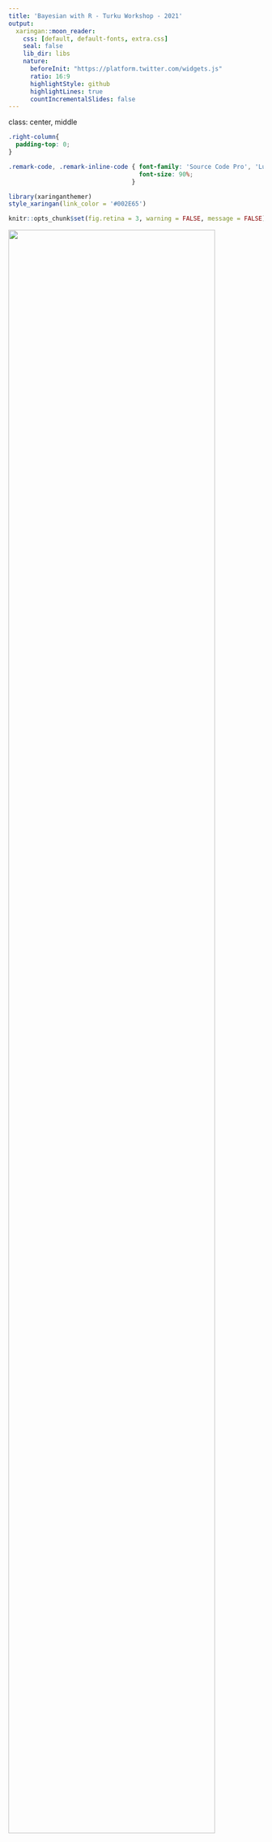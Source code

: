 ```yaml
---
title: 'Bayesian with R - Turku Workshop - 2021'
output:
  xaringan::moon_reader:
    css: [default, default-fonts, extra.css]
    seal: false
    lib_dir: libs
    nature:
      beforeInit: "https://platform.twitter.com/widgets.js"
      ratio: 16:9
      highlightStyle: github
      highlightLines: true
      countIncrementalSlides: false
---
```

class: center, middle
<style>

.center2 {
  margin: 0;
  position: absolute;
  top: 50%;
  left: 50%;
  -ms-transform: translate(-50%, -50%);
  transform: translate(-50%, -50%);
}

</style>

```css
.right-column{
  padding-top: 0;
}

.remark-code, .remark-inline-code { font-family: 'Source Code Pro', 'Lucida Console', Monaco, monospace;
                                    font-size: 90%;
                                  }


```

```r
library(xaringanthemer)
style_xaringan(link_color = '#002E65')
```


```r
knitr::opts_chunk$set(fig.retina = 3, warning = FALSE, message = FALSE)
```



<div class="my-logo-left"> <img src="img/UA-eng-hor-1-RGB.jpg" width="90%"/> </div>


# Workshop: Bayesian analyses in R 

.font160[
.SW-greenD[Sven De Maeyer]
]

[University of Antwerp / Faculty of Social Sciences]

.font80[
.UA-red[
13/09/2021
]
]


```r
library(tidyverse)
library(bayesplot)
library(tidybayes)
library(brms)
library(ggplot2)
library(DT)
library(bayestestR)
library(parameters)
library(see)
library(sjPlot)
library(RColorBrewer)
library(here)
```

---
background-image: url(despicable_me2.jpeg)
background-size: contain
class: inverse

## .yellow[About me]

- University  of Antwerp;  Faculty of Social Sciences; dept. Training and Education Sciences

- phd on methodological issues in research on School Effectiveness

- research on a broad range of topics (e.g. psychometrics, writing research, learning strategies, education for sustainable development, linguistics, speech development of impaired children, ...)

- my main focus shifted recently to Comparative Judgement and Learning from comparisons

- since a year or 2 discovering Bayesian Statistics & `brms`

<br>
<br>
<br>


Blog: https://svendemaeyer.netlify.app/

Twitter: @svawa

github: https://github.com/Sdemaeyer2

---
background-image: url(we_like_you_too.jpg)
background-size: contain
class: inverse, center, bottom


## .green[What about you?]

.black[Who has some experience with Bayesian analyses?]

.black[... with `Stan`?]

.black[ ... with `brms`?]

<br>
<br>
<br>

---
name: topicslide

# Topics

1.   Aims of the workshop & some practical stuff ([let's go there](#aims))

2.   What's Bayesian? ([let's go there](#Whats_Bayesian))

3.   Why .UA-red[`brms`]? ([let's go there](#why_brms))

4.   .UA-red[`brms`] basic example ([let's go there](#brms_example))

5.   Let's get practical: .SW-greenD[the example data] ([let's go there](#example_data))

6.   Let's slightly increase complexity ([let's go there](#add_complexity))

---
class: inverse-green, center, middle
name: aims

# 1.   Aims & practical stuff

.footnote[[<i> get me back to the topic slide</i>](#topicslide)]

---
## My aims  are ...
<br>
<br>
- to give some background on Bayesian statistics without getting too technical (I hope)
- to get you familiar with a basic workflow for a Bayesian analysis making use of .UA-red[ `brms`] and other great packages
- to let you apply what's learned on your data (so it's hands-on)
- to supply you with .UA-red[ `R code`] that may inspire
- to share some great sources

---

## All material is shared...

<br>

On Github there is a dedicated repository where you'll find:

- the Rmarkdown file for the slides

- saved models from the slides (some take too long to estimate 'live')

- data used for the exercises

<br>

The Github repository can be accessed using the following link:

[https://github.com/Sdemaeyer2/Turku_brms_2021]

<br>

The slides are on my Talks site [https://slides-sdemaeyer.netlify.app/]

---

## Zoom 
<br>
Recordings

<br>

Please ask questions and interfere! Just give a shout! 

<br>

Stuck with some exercises? 

$\rightarrow$ Share your screen and I will try to help

---
##Your own data

Day 2: 
.center2[
- some dedicated time to apply stuff to your own data
- be prepared:
  - think about some (simple) models (and possible priors...)
  - prepare your data  to avoid a lot of data issues on day 2
  - for the brave: try some modelling at home before day 2
]
---
name: Prerequisites

##Prerequisites

- be familiar with R
- have `CmdStan` & `cmdstanr` up and running (see https://mc-stan.org/cmdstanr/articles/cmdstanr.html)
- have `brms` installed
- have `tidyverse` installed


I will often use the .SW-greenD[functional programming] style making use of the pipe operator (works if `tidyverse` is loaded):

```r
A %>% B
```

This reads as .UA-red[take A] and then .UA-red[do B] 

An example:

```r
c(1,2,3,4,5) %>% mean()
```

reads as .UA-red[create a vector of the values 1, 2, 3, 4 and 5] and then .UA-red[calculate the mean]

Want to learn dplyr by nice GIFS: [hop to this great tweet feed](#tweet_dplyr)
---
class: inverse-green, center, middle
name: Whats_Bayesian

## What's Bayesian inference about?

.footnote[[<i> get me back to the topic slide</i>](#topicslide)]
---
## First things first...

<br>
<br>

What is <b>.SW-greenD[statistical inference]</b> about?

<br>
<br>

In your definition, what is a <b>.SW-greenD[statistical model]</b>?

<br>
<br>

What are <b>.SW-greenD[parameters]</b>?
---
## Frequentist vs. Bayesian inference

.pull-left[
```r
knitr::include_graphics("figures_inferences_NHST.jpeg")
```
]

.pull-right[
```r
knitr::include_graphics("figures_inferences_Bayes.jpeg")
```
]

---

## To get us started...

.left-column[
```r
knitr::include_graphics("Van_Helsing_1931.png")
```
]

.right-column[
- prof. dr. Von Helsing (a famous Vampire Hunter)

- How many Vampires are out there?

- Time for his famous .UA-red[Vampire Test]

- Sample of 200 citizens

- Result: 10.5%  = Vampire

- Ok, but what about the population?
]

---

## What a Frequentist approach can tell us

Make a Confidence Interval for the 10.5%:

- Estimate the sampling error:

  * sampling error: 0.0217

- Calculate upper and lower limit of the 95% CI:

  * lower: 0.0625
  * upper: 0.1475

- Inference:

> In 95% of the samples (of sample size 200) we would get a percentage of vampires varying somewhere between 6.25% and 14.75%

---

## The Bayesian approach

.left-column[
Before Von Helsing gathers data he had no knowledge at all! 

If we visualize this 'prior knowledge' it could look like this.]

.right-column[

```r
set.seed(1975)

Vamp_data_weinig <- sample(c(TRUE, FALSE), prob = c(0.14, 0.86),
                   size = 20, replace = TRUE)
n_draws = 10000
prior_prop = c(1, 1)
library(tidyverse)
data <- as.logical(Vamp_data_weinig)
data_indices <- round(seq(0, length(data), length.out = min(length(data) + 1, 20)))
proportion_success <- c(0, seq(0, 1, length.out = 100), 1)
dens_curves <- map_dfr(data_indices, function(i) {
    value <- ifelse(i == 0, "Prior", ifelse(data[i], "Vampire", "Not a Vampire"))
    label <- paste0("n=", i)
    probability <- dbeta(proportion_success,
                         prior_prop[1] + sum(data[seq_len(i)]),
                         prior_prop[2] + sum(!data[seq_len(i)]))
    probability <- probability / max(probability)
    data_frame(value, label, proportion_success, probability)
  })

dens_curves$label <- fct_rev(factor(dens_curves$label, levels =  paste0("n=", data_indices )))

dens_curves$value <- factor(dens_curves$value, levels = c("Prior", "Vampire", "Not a Vampire"))

library(purrr)

dens_curves0 <- dens_curves %>% filter(value == "Prior") 

p <- ggplot(dens_curves0, aes(x = proportion_success, y = label,
                               height = probability, fill = value)) 
p +
    ggridges::geom_density_ridges(stat="identity", color = "white", alpha = 0.8,
                                  panel_scaling = TRUE, size = 1) +
    scale_y_discrete("", expand = c(0.01, 0)) +
    scale_x_continuous("Proportion of Vampires") +
    scale_fill_manual(values = hcl(120 * 2:0 + 15, 100, 65), name = "", drop = FALSE) +
    ggtitle(paste0(
      "Prior distribution (before gathering data (so n=0))")) +
    theme_light() +
    theme(legend.position = "top")
```
]
---
## The Bayesian approach

.left-column[

Von Helsing starts testing ...

First tested person is NOT a Vampire!

So, 100% of Vampires is already less probable.

Time to adjust our knowledge
]

.right-column[
```r

set.seed(1975)

Vamp_data_vol <- sample(c(TRUE, FALSE), prob = c(0.14, 0.86),
                   size = 200, replace = TRUE)

set.seed(1975)

Vamp_data_weinig <- sample(c(TRUE, FALSE), prob = c(0.14, 0.86),
                   size = 20, replace = TRUE)

set.seed(1975)

Vamp_data_zeerweinig <- sample(c(TRUE, FALSE), prob = c(0.14, 0.86),
                   size = 1, replace = TRUE)

prop_model <- function(data = c(), prior_prop = c(1, 1), n_draws = 10000) {
  library(tidyverse)
  data <- as.logical(data)
  # data_indices decides what densities to plot between the prior and the posterior
  # For 20 datapoints and less we're plotting all of them.
  data_indices <- round(seq(0, length(data), length.out = min(length(data) + 1, 20)))
  
  # dens_curves will be a data frame with the x & y coordinates for the 
  # denities to plot where x = proportion_success and y = probability
  proportion_success <- c(0, seq(0, 1, length.out = 100), 1)
  dens_curves <- map_dfr(data_indices, function(i) {
    value <- ifelse(i == 0, "Prior", ifelse(data[i], "Vampire", "Not a Vampire"))
    label <- paste0("n=", i)
    probability <- dbeta(proportion_success,
                         prior_prop[1] + sum(data[seq_len(i)]),
                         prior_prop[2] + sum(!data[seq_len(i)]))
    probability <- probability / max(probability)
    data_frame(value, label, proportion_success, probability)
  })
  # Turning label and value into factors with the right ordering for the plot
  dens_curves$label <- fct_rev(factor(dens_curves$label, levels =  paste0("n=", data_indices )))
  dens_curves$value <- factor(dens_curves$value, levels = c("Prior", "Vampire", "Not a Vampire"))
  
  p <- ggplot(dens_curves, aes(x = proportion_success, y = label,
                               height = probability, fill = value)) +
    ggridges::geom_density_ridges(stat="identity", color = "white", alpha = 0.8,
                                  panel_scaling = TRUE, size = 1) +
    scale_y_discrete("", expand = c(0.01, 0)) +
    scale_x_continuous("Proportion of Vampires") +
    scale_fill_manual(values = hcl(120 * 2:0 + 15, 100, 65), name = "", drop = FALSE,
                      labels =  c("Prior   ", "Vampire   ", "Not a Vampire   ")) +
    ggtitle(paste0(
      "Binomial model - Data: ", sum(data),  " Vampires, " , sum(!data), " Not Vampires")) +
    theme_light() +
    theme(legend.position = "top")
  print(p)
  
  # Returning a sample from the posterior distribution that can be further 
  # manipulated and inspected
  posterior_sample <- rbeta(n_draws, prior_prop[1] + sum(data), prior_prop[2] + sum(!data))
  invisible(posterior_sample)
}

prop_model(Vamp_data_zeerweinig)
```

]
---

## The Bayesian approach

.left-column[
After testing the whole sample of 200 citizens, Von Helsing's knowledge is updated:
]

.right-column[
```r
Vamp_Posterior <- prop_model(Vamp_data_vol)
```
]
---

## The Bayesian approach

.left-column[
We get a probability for each possible percentage of vampires. 

* plot it in a .UA-red[probability density] plot

* summarize: e.g. 90% most probable values are situated between 7.5% and 14.8%
]

.right-column[
```r
Vamp_Posterior <- data.frame(Vamp_Posterior)
Vamp_Posterior$density_p <- pbinom(Vamp_Posterior$Vamp_Posterior,200,prob = c(0.14, 0.86))
p <- ggplot(Vamp_Posterior, aes(x = Vamp_Posterior)) 
p + geom_density(aes(y = ..density..*(1/10000)),color="darkblue", fill="lightblue",alpha=0.35)+
    theme_light() +
    theme(legend.position = "top") +
    scale_x_continuous("Proportion of Vampires") +
    scale_y_continuous("Density") +
    geom_vline(aes(xintercept=median(Vamp_Posterior)),
            color="darkblue", linetype="dashed", size=1) +
  annotate("label",label = "median = 0.107", x = 0.107, y = 0.001, colour = "darkblue")
```
]

---
## Advantages & Disadvantages of Bayesian analyses
<br>

Advantages:

- Natural approach to express uncertainty
- Ability to incorporate prior knowledge
- Increased model flexibility
- Full posterior distribution of the parameters
- Natural propagation of uncertainty

<br>

Disadvantage:

- Slow speed of model estimation
- Some reviewers don't understand you (<i>"give me the p-value"</i>)

.footnote[[*] Slight adaptation of a slide from Paul Bürkner's presentation available on YouTube  
[https://www.youtube.com/watch?v=FRs1iribZME] ] 

---

## Bayesian Theorem

.pull-left[
```r
knitr::include_graphics("prior_data_posterior.png")
```
]

.pull-right[

$$
P(\theta|data) = \frac{P(data|\theta)P(\theta)}{P(data)}
$$
<br>

with 

- $P(data|\theta)$ : the .UA-red[likelihood] of the data given our model $\theta$
- $P(\theta)$ : our .UA-red[prior] belief about model parameters 
- $P(\theta|data)$: the .UA-red[posterior] probability about model parameters
]

.footnote[meme from https://twitter.com/ChelseaParlett/status/1421291716229746689?s=20]
---

## Likelihood

.left-column[
  $P(data|\theta)$
  
  sometimes also written as
  
  $L(\theta|data)$
  ]
  
.right-colomn[

<br>

Actually this is our .UA-red[<b>model</b>] part

<br>

with $\theta$ being the model and all parameters in the model

]
---
## Likelihood

.left-column[
Example: 

.SW-greenD[<i>What if we want to model how fast people can run a 1OK?</i>]

```r
knitr::include_graphics("running.jpg")
```

]

.right-column[

Data = 10 observations (Running times for 10K in minutes)

```r
RT <- c(
  52,
  54,
  58,
  48,
  41, ## whoow; flying!
  49,
  72,
  53,
  64,
  62)
RT
```

The model (<i>normal distribution</i>):

$y_i \backsim N(\mu, \sigma)$

The parameter values that maximize the likelihood of our data:
.footnotessize[
```r
Mean_RT <- mean(RT, na.rm = T)
Mean_RT
Sd_RT   <- sd(RT, na.rm = T)
Sd_RT
```
  ]
]

---

## Prior
.center2[
.SW-greenD[
Expression of our prior knowledge (belief) about probable parameter values as a probability density function
]
<br> <br>
><i>"For Bayesians, the data are treated as fixed and the parameters vary. [...] Bayes' rule tells us that to calculate the posterior probability distribution we must combine a likelihood with a prior probability distribution over parameter values." </i>
<br> (Lambert, 2018, p.88)
]

---

## Prior

.left-column[
Example: 

.SW-greenD[<i>What if we want to model how fast people can run a 1OK?</i>]

```r
knitr::include_graphics("running.jpg")
```

]

.right-column[

$y_i \backsim N(\mu, \sigma)$

Express our prior beliefs about 

.UA-red[
$\mu$
] 

and 
.UA-red[
$\sigma$
]

.UA-blue[
> .Large[🤔] <i> Please share your thoughts? What are possible values of  the population average and standard deviation for our example?] </i>

]

---

## Prior

.pull-left[
### Uninformative / Vague

When .SW-greenD[objectivity] is crucial and you want <i> .SW-greenD[let the data speak for itself...] </i>

]
.pull-right[
### Informative

When including significant information is crucial 

-   previously collected data
-   results from former research/analyses
-   data of another source
-   theoretical considerations
]

---

## Prior

.left-column[
Example: 

.SW-greenD[<i>What if we want to model how fast people can run a 1OK?</i>]

```r
knitr::include_graphics("running.jpg")
```

]

.right-column[
<b>Vague priors for $\mu$ </b>

```r
X <- seq(0, 200, by = 0.1)

Vague1 <- dnorm(
  X, 
  50,
  20
  )

Vague2 <- dunif(
  X,
  min = 1,
  max = 180
)


data_frame(X, Vague1, Vague2) %>%
  pivot_longer(c(Vague1, Vague2)) %>%
  rename(Prior = name) %>%
  ggplot(aes(x = X, y = value, lty = Prior)) + 
    geom_line() +
    labs(
      x = expression(mu),
      y = "density"
    ) +
  theme_linedraw()

```

]

---

## Say we have following priors

```r
par(mfrow=c(2,2))
curve( dnorm( x , 50 , 20 ) , from=1 , to=200 ,xlab="mu", main="Prior for mu")
curve( dunif( x , 1 , 40 ) , from=-10 , to=50 ,xlab="sigma", main="Prior for sigma")
```

---
## Calculate the Posterior by hand (aka .UA-red[grid approximation])
.pull-left[
```r
# sample some values for mu and sigma
mu.list <- seq(from = 30, 
               to = 90, 
               length.out=200)
sigma.list <- seq(from = 2, 
                  to = 30, 
                  length.out = 200)
post <- expand.grid(mu = mu.list, 
                    sigma = sigma.list)

# Calculate the loglikelihood of the data
# for each parameter value
post$LL <- 
  sapply(1:nrow(post), 
    function(i) sum(
      dnorm(
        RT ,
        mean=post$mu[i] ,
        sd=post$sigma[i] ,
        log=TRUE ) ) )
```

]
.pull-right[
```r
# Calculate posterior as product 
# of LL and Prior
# but you see a '+ sign' 
# because we put everything on the 
# log scale 
# (to avoid getting zero's 
#  due to rounding in R)

post$prod <- post$LL + 
  dnorm(post$mu, 50 , 10 , TRUE) + 
  dunif(post$sigma , 1 , 40 , TRUE)

# Re-scale the posterior 
# to the probability scale
post$prob <- exp(post$prod - 
                   max(post$prod)
                 )
```
]

---

## Visualise the posterior distribution

<i> Make a contour plot </i>

.pull-left[

```r
# Sampling going on
# So for reproducibility

set.seed(1975)

post %>%
  # sample 10000 rows
  # with replacement
  # higher prob higher prob to 
  # be sampled
  sample_n(size = 10000, 
           replace = TRUE, 
           weight = prob) %>%
  
  # create the plot
  ggplot(aes(x = mu, y = sigma)) +
  geom_density_2d_filled() + 
  theme_minimal()
```
]

.pull-right[

```r
set.seed(1975)

post %>%
  sample_n(size = 10000, replace = TRUE, weight = prob) %>%
  ggplot(aes(x = mu, y = sigma)) +
  geom_density_2d_filled() + 
  theme_minimal()
```
]

---

## Visualise the posterior distributions

<i> Or sample from posterior and plot simple density plots </i>

```r
sample.rows <- sample(1:nrow(post), size=10000, replace=TRUE, prob=post$prob)

sample.mu <- post$mu[sample.rows]
sample.sigma <- post$sigma[sample.rows]
```

.pull-left[

```r
plot(density(sample.mu),main="mu")
```
]

.pull-right[
```r
plot(density(sample.sigma),main="sigma")
```
]
---
class: inverse-green, center, middle
name: why_brms

## 3. Why `brms`?

.footnote[[<i> get me back to the topic slide</i>](#topicslide)]
---
## Imagine

A 'simple' linear model

<br>

$$\begin{aligned}
  & RT_{i}  \sim N(\mu,\sigma_{e_{i}})\\
  & \mu = \beta_0 + \beta_1*\text{Weigth}_{i} + \beta_2*\text{Height}_{i} + \beta_3*\text{Age}_{i} + \beta_4*\text{WeeklyTrainingHours}_{i} + \beta_5*\text{Gender}_{i} \\
\end{aligned}$$

<br>

So you can get a REALLY LARGE number of parameters!

---
## Markov Chain Monte Carlo - Why?

Complex models $\rightarrow$ Large number of parameters $\rightarrow$ exponentional number of combinations!

<br>

Posterior gets unsolvable by grid approximation

<br>

We will approximate the 'joint posterior' .SW-greenD[by 'smart' sampling]

<br>

Samples of combinations of parametervalues are drawn

<br>

BUT: .SW-greenD[samples will not be random!]

---
## MCMC - demonstrated

.center2[
Following link brings you to an interactive tool that let's you get the basic idea behind MCMC sampling:

https://chi-feng.github.io/mcmc-demo/app.html#HamiltonianMC,standard
]

---

## Side-step: conjugate priors

Some prior probability distributions can be <i>'more easely'</i> combined with a certain likelihood!

These are called .SW-greenD[<b>conjugate</b>] priors

<b>PRO: </b>

You can actually analytically calculate the posterior. 
So: no need for all the sampling and approximation of the posterior.

A list of conjugate likelihood-prior pairs: https://en.wikipedia.org/wiki/Conjugate_prior

<b>BUT: </b>
><i>"Simplicity comes with a cost! In most real-life examples of inference, the contraint of choosing likelihood-prior conjugate pairs is too restrictive and can lead us to use models that inadequately capture the variability in the data. (Lambert, 2018, p. 209)"

---
## Software

<br>

- different dedicated software/packages are available: JAGS / BUGS / Stan

<br>

- most powerful is .UA-red[Stan]! Specifically the *Hamiltonian Monte Carlo* algorithm makes it the best choice at the moment


<br>


- .UA-red[Stan] is a probabilistic programming language that uses C++ 

---

## Example of Stan code

.scriptsize[
```r
load(here("Models", "Model_math_naive.R"))
stancode(Model_math_naive)
```
]
---

![alt text](brms_procedure.jpeg)

---
class: inverse-green, center, middle
name: brms_example

## 4. `brms` basic example

.footnote[[<i> get me back to the topic slide</i>](#topicslide)]
---

## `brms` syntax
Very very similar to `lme4` and in line with typical R-style writing up of a model ...
.pull-left[
`lme4`

```r
Model <- lmer(
  y ~ x1 + x2 + (1|Group),
  data = Data,

  
  
  ...
)
```
]


.pull-left[
`brms`

```r
Model <- brm(
  y ~ x1 + x2 + (1|Group),
  data = Data,
* family = "gaussian",
* backend = "cmdstanr"
  
  ...
)
```
]

Notice: 

- `family = "gaussian"` indicates the "likelihood" function we will use
- `backend = "cmdstanr"` indicates the way we want to interact with Stan and C++

---

## Let's retake the example on running
.left-column[
Example: 

.SW-greenD[<i>What if we want to model how fast people can run a 1OK?</i>]

```r
knitr::include_graphics("running.jpg")
```

]

.right-column[
The simplest model looked like:

$$
RT_i \sim N(\mu,\sigma_e)
$$

In `brms` this model is:

```r
# First make a dataset from our RT vector
DataRT <- data_frame(RT)

Mod_RT1 <- brm(
  RT ~ 1, # We only model an intercept
  data = DataRT,
  backend = "cmdstanr",
  seed = 1975
)
```

.UA-red[<b>
.Large[🏃]  Try it yourself and run the model ...
</b>
]
]

---

```r
Mod_RT1 <- readRDS(here("models", "Mod_RT1.RDS"))
```

```r
knitr::include_graphics("RT_Model1_Estimation.jpg")
```

---
## But ...
.center2[
```r
knitr::include_graphics("MCMC_Skeleton.jpg")
```
]
---

## So

For the workshop all models are in the .SW-greenD[models] folder

You can normally read model information with `readRDS`

Here's an example:

```r
Mod_RT1 <- readRDS(here("models", "Mod_RT1.RDS"))
```

This model information was saved with the `saveRDS` function:

```r
saveRDS(Mod_RT1, here("models", "Mod_RT1.RDS"))
```

.footnote[Notice that I use the package `here` allowing me to access files anywhere in the RStudio Projects folder using the `here( )` commando (no fuzz with paths on your computer)]

---

# MCMC = sampling

.left-column[
MCMC results will differ each time run 

<br>

Of course, not a lot if your model is good!

<br>

So, what if you want to be reproducible?

]


.right-column[

```r
Mod_RT1 <- brm(
  RT ~ 1, # We only model an intercept
  data = DataRT,
  backend = "cmdstanr",
* seed = 1975 # make sure we get the same results each time :-)
)
```

]

---

## Good old `summary( )` function


```r
summary(Mod_RT1)
```

---

## Samples & chains?

```r
summary(Mod_RT1)
```

<i>By default `brms` sets .SW-greenD[4 chains of 2000 iterations] of which .SW-greenD[1000 iterations/chain are warm-up] </i>

---

## Samples & chains: what are 'burn-in' iterations

.center2[
```r
knitr::include_graphics("mcmc_fases_p1.png")
```
]

---

## Samples & chains: what are 'burn-in' iterations

.center2[
```r
knitr::include_graphics("mcmc_fases_p2.png")
```
]

---

## Samples & chains: what are 'burn-in' iterations

.center2[
```r
knitr::include_graphics("mcmc_fases_p3.png")
```
]

---

## Good ald `plot( )` function
.pull-left[
```r
plot(Mod_RT1)
```
]
.pull-right[

.UA-red[Left panel]

the posterior distributions (<i>later we will see other more informative ways to plot the information in the posterior</i>)

.UA-red[Right panel] 

the convergence of the each parameter 

$\rightarrow$ should look like a caterpillar


```r
knitr::include_graphics("catterpillar.jpeg")
```

]

---

## Model Convergence

.pull-left[
```r
knitr::include_graphics("Vethari_paper.jpg")
```
]
.pull-right[
- $\widehat R$ < 1.015 for each parameter estimate

- at least 4 chains are recommended

- Effective Sample Size (ESS) > 400 to rely on $\widehat R$ 
]

---

## Let's inspect the output again

```r
summary(Mod_RT1)
```

---
class: inverse-green, center, middle
name: example_data

## 5. Let's get practical: the example dataset

.footnote[[<i> get me back to the topic slide</i>](#topicslide)]
---
## Judging 'argumentative texts'


![alt text](DPAC__Groep_1_CJ__DMM_607-701_Page_1-2.png__Full_recordings__All_Participants.jpg)
---

## Procedure

- 26 high school teachers (Dutch) voluntary participated

- each did 10 comparisons of 2 argumentative texts from 10th graders

- 3 batches of comparisons with random allocation of judges to one of the batches

- all batches similar composition of comparisons regarding the characteristics of the pairs; the pairs, however not the same

- Tobii TX300 dark pupil eye-tracker with a 23-inch TFT monitor (max. resolution of 1920 x 1080 pixels)

- data sampled binocularly at 300 Hz 

---
## AOI's

![alt text](example_AOI.png)
---

## The data

```r
load(here("data","Durations_CJ.Rdata"))

Durations_CJ %>% 
  DT::datatable(
  fillContainer = FALSE, 
  options = list(pageLength = 8,
                 columnDefs = list(list(
                    targets = 1,
                    render = JS(
                    "function(data, type, row, meta) {",
                    "return type === 'display' && data.length > 5 ?",
                    "'<span title=\"' + data + '\">' + data.substr(0, 6) + '...</span>' :                        data;",
                    "}")
                    )
                  )), 
    callback = JS('table.page(1).draw(false);')
) %>% formatRound(columns=c('Dur_Log'), digits=3)
```


---
class: inverse-green, center, middle
name: add_complexity

## 6. Let's slightly increase complexity

.footnote[[<i> get me back to the topic slide</i>](#topicslide)]

---

## Question 1

.UA-red[<i><b> How much time do people spend in a text (in total) when comparing two texts? </i></b>]

A simple model could look like:

$$
log(Time_i) \sim N(\mu,\sigma_e)
$$

with $Time_i$ being the total time for each combination of participant, comparison and AOI_type

.small[
```r
Durations_CJ %>%
  group_by(Partic, Compar, AOI_Type) %>%
  summarize(
    Dur_Seconds = mean(Dur_Seconds),
    Dur_Log = mean(Dur_Log)
  ) %>% head(5)
```
]

---

## Question 1

.UA-red[<i><b> How much time do people spend in a text (in total) when comparing two texts? </i></b>]

A simple model could look like:

$$
log(Time_i) \sim N(\mu,\sigma_e)
$$

----
.UA-red[<b>
.left-column[.Super[🏃]  ]

.right-column[
- Try it yourself and run the model
- Inspect convergence
- Interpret the results
</b>
]
]

---

## Question 1

First we make a dataset

```r
Data_CJ1 <- Durations_CJ %>%
  group_by(Partic, Compar, AOI_Type) %>%
  summarize(
    Dur_Seconds = mean(Dur_Seconds),
    Dur_Log = mean(Dur_Log)
  )
```

Then we can run the model

```r
Model1_CJ <- brm(
  Dur_Log ~ 1,
  data = Data_CJ1,
  family = "gaussian",
  backend = "cmdstanr",
  seed = 1975
)
```

---

## Question 1

```r
Model1_CJ <- readRDS(here("models", "Model1_CJ.RDS"))
summary(Model1_CJ)
```

???

Convergence is clearly ok!

---

## Question 1

```r
plot(Model1_CJ)
```

---

## Further exploration of the posterior

Pull the 4000 samples of our parameter values from the posterior with

.UA-red[`posterior_samples()`]

```r
posterior_samples(Model1_CJ) %>%
  head(10)
```

.footnote[*with the `head()` function we ask to only show the first 10 rows]

---

## Time to unpack the plotting power of `ggplot2`
.center2[
First we set a custom theme that makes our plots look 'better'


```r
theme_set(theme_linedraw() +
            theme(text = element_text(family = "Times"),
                  panel.grid = element_blank()))
```
]

---
## Time to unpack the plotting power of `ggplot2`

.pull-left[
Package .UA-red[`tidybayes`] is a wrapper including functions from .UA-red[`ggdist`] that open a lot of plotting options

.footnotesize[

```r
posterior_samples(Mode1l_CJ) %>%         # Get draws of the posterior
  select(b_Intercept) %>%                # Only select our Intercept
  pivot_longer(everything()) %>%         # Rearrange the result to plot
  ggplot(aes(x = value, y = name)) +     # Let's plot...
*   stat_pointinterval(.width = .89) +   # 89% CI
    xlab("marginal posterior")           # Set our x-axis label
```
]
]

.pull-right[
```r
posterior_samples(Model1_CJ) %>%
  select(b_Intercept) %>%
  pivot_longer(everything()) %>%
  ggplot(aes(x = value, y = name)) +
    stat_pointinterval(.width = .89) +
    xlab("marginal posterior")
```
]

---
## Your turn

.center2[
.UA-red[<b>
.left-column[.Super[🏃]  ]


- Make a similar plot for the estimate of the standard deviation
- With a CI of 80%
- Interpret the results
</b>
]
]

---

## Solution...

.pull-left[
.footnotesize[

```r
posterior_samples(Mode1l_CJ) %>%         # Get draws of the posterior
* select(sigma) %>%                      # Only select sigma
  pivot_longer(everything()) %>%         # Rearrange the result to plot
  ggplot(aes(x = value, y = name)) +     # Let's plot...
*   stat_pointinterval(.width = .80) +   # 80% CI
    xlab("marginal posterior")           # Set our x-axis label
```
]
]

.pull-right[
```r
posterior_samples(Model1_CJ) %>%
  select(sigma) %>%
  pivot_longer(everything()) %>%
  ggplot(aes(x = value, y = name)) +
    stat_pointinterval(.width = .80) +
    xlab("marginal posterior")
```
]

---

## Another type of plot with some more information in it

Let's use .UA-red[`stat_interval()`] from the `ggdist` package
.pull-left[
.scriptsize[

```r
posterior_samples(Model1_CJ) %>%  
  select(b_Intercept) %>%               
  ggplot(aes(x = b_Intercept, y = 0)) +             
*  stat_interval(
*    .width = c(.95,.90,.50)   # The CI's to plot 
*    ) + 
   xlab("marginal posterior") + 
   scale_y_continuous(   # No y-axis information
     NULL, 
     breaks = NULL
     ) +
   scale_color_brewer()
```
]
]

.pull-right[
```r
posterior_samples(Model1_CJ) %>%  
  select(b_Intercept) %>%               
  ggplot(aes(x = b_Intercept, y = 0)) +                 
   stat_interval(
     .width = c(.95,.90,.50)
     ) +
   xlab("marginal posterior") + 
   scale_y_continuous(
     NULL, 
     breaks = NULL) +
   scale_color_brewer()
```
]

---

## Your turn

.center2[
.UA-red[<b>
.left-column[.Super[🏃]  ]


- Make a similar plot for the estimate of the standard deviation
- With a CI of 50%, 80%, 89%, 95% 
</b>
]
]
---

## Solution

.pull-left[
.scriptsize[

```r
posterior_samples(Model1_CJ) %>%  
  select(sigma) %>%               
  ggplot(aes(x = sigma, y = 0)) +             
*  stat_interval(
*    .width = c(.95, .89,.80,.50)   # The CI's to plot 
*    ) + 
   xlab("marginal posterior") + 
   scale_y_continuous(  
     NULL, 
     breaks = NULL
     ) +
   scale_color_brewer()
```
]
]

.pull-right[
```r
posterior_samples(Model1_CJ) %>%  
  select(sigma) %>%               
  ggplot(aes(x = sigma, y = 0)) +                 
   stat_interval(
     .width = c(.95,.89,.80,.50)
     ) +
   xlab("marginal posterior") + 
   scale_y_continuous(
     NULL, 
     breaks = NULL) +
   scale_color_brewer()
```
]
---

## We can also integrate plots for mu and sigma

And we introduce the .UA-red[`stat_halfeye()`] function of `ggdist`
.pull-left[
.footnotesize[

```r
names <- c("mu","sigma")

posterior_samples(Model1_CJ) %>%
  select(b_Intercept,sigma) %>%
  set_names(names) %>%
  pivot_longer(everything()) %>%
  ggplot(aes(x = value, y = 0)) +
*  stat_halfeye(.width = .89, normalize = "panels") +
   scale_y_continuous(NULL, breaks = NULL) +
   xlab("marginal posterior") +
   facet_wrap(~name, scales = "free")
```
]
]

.pull-right[
```r
names <- c("mu","sigma")

posterior_samples(Model1_CJ) %>%
  select(b_Intercept,sigma) %>%
  set_names(names) %>%
  pivot_longer(everything()) %>%
  ggplot(aes(x = value, y = 0)) +
  stat_halfeye(.width = .89, normalize = "panels") +
  scale_y_continuous(NULL, breaks = NULL) +
  xlab("marginal posterior") +
  facet_wrap(~name, scales = "free")
```
]
---

## Your turn

.center2[
.UA-red[<b>
.left-column[.Super[🏃]  ]


- Try to replicate the graph
- But with other CI's (e.g. for 50%, 90% and 95%)
</b>
]
]

---

## Solution

.pull-left[
.footnotesize[

```r
names <- c("mu","sigma")

posterior_samples(Model1_CJ) %>%
  select(b_Intercept,sigma) %>%
  set_names(names) %>%
  pivot_longer(everything()) %>%
  ggplot(aes(x = value, y = 0)) +
*  stat_halfeye(
*   .width = c(.50, .90, .95), normalize = "panels") +
   scale_y_continuous(NULL, breaks = NULL) +
   xlab("marginal posterior") +
   facet_wrap(~name, scales = "free")
```
]
]

.pull-right[
```r
names <- c("mu","sigma")

posterior_samples(Model1_CJ) %>%
  select(b_Intercept,sigma) %>%
  set_names(names) %>%
  pivot_longer(everything()) %>%
  ggplot(aes(x = value, y = 0)) +
  stat_halfeye(.width = c(.5, .9, .95), normalize = "panels") +
  scale_y_continuous(NULL, breaks = NULL) +
  xlab("marginal posterior") +
  facet_wrap(~name, scales = "free")
```
]

---

## How to get rid of the log?

We can simply do calculations with our posterior samples! So, we can just use `exp()`:

.pull-left[
.footnotesize[

```r
names <- c("mu_log_scale","mu_sec", "sigma")

posterior_samples(Model1_CJ) %>%
  select(b_Intercept,sigma) %>%
* mutate(
*     mu_sec = exp(b_Intercept)
* ) %>% 

  # we do the select() again to reorder the columns
  # this is not super necessary, but then look out
  # with setting the names of the columns!
  
* select(b_Intercept, mu_sec, sigma) %>%
  set_names(names) %>%
  pivot_longer(everything()) %>%
  ggplot(aes(x = value, y = 0)) +
  stat_halfeye(.width = c(.5, .9, .95), normalize = "panels") +
  scale_y_continuous(NULL, breaks = NULL) +
  xlab("marginal posterior") +
  facet_wrap(~name, scales = "free")
```

]
]

.pull-right[

```r
names <- c("mu_log_scale","mu_sec", "sigma")

posterior_samples(Model1_CJ) %>%
  select(b_Intercept,sigma) %>%
  mutate(
      mu_sec = exp(b_Intercept)
  ) %>% 
  select(b_Intercept, mu_sec, sigma) %>%
  set_names(names) %>%
  pivot_longer(everything()) %>%
  ggplot(aes(x = value, y = 0)) +
  stat_halfeye(.width = c(.5, .9, .95), normalize = "panels") +
  scale_y_continuous(NULL, breaks = NULL) +
  xlab("marginal posterior") +
  facet_wrap(~name, scales = "free")
```

]

---

## Question 2

.UA-red[<i><b> Does the time that people spend reading a text differs for both texts if we control for the length of the text? </i></b>]

A model could look like:

$$\begin{aligned}
  & log(Time_{i})  \sim N(\mu,\sigma_{e_{i}})\\
  & \mu = \beta_0 + \beta_1*\text{Right_Text}_{i} + \beta_2*\text{Text_Length}_{i} \\
\end{aligned}$$


```r
load(here("data", "Data_CJ2.Rdata"))
head(Data_CJ2, 6)
```


---

## Your turn

.center2[
.UA-red[<b>
.left-column[.Super[🏃]  ]


- Try to run the model with `brms`
- Check model convergence
- Make one plot to visualise the posteriors for the regression parameters
</b>
]
]

---

## Solution

```r
Model2_CJ <- brm(
  Dur_Log ~ 1 + Text_Length + Right_Text,
  data = Data_CJ2,
  family = "gaussian",
  backend = "cmdstanr",
  seed = 1975
)
```


---

## Solution

Visual checking of convergence

```r
Model2_CJ <- readRDS(here("models", "Model2_CJ.RDS"))
```

.pull-left[
```r
plot(Model2_CJ)
```
]

.pull-right[
```r
plot(Model2_CJ)
```
]


---

## Solution: check output

.small[
```r
summary(Model2_CJ)
```
]

---

## Solution: create plot on posteriors for beta's


.pull-left[

```r
posterior_samples(Model2_CJ) %>%
  select(
    b_Intercept,
    b_Text_Length,
    b_Right_Text
  ) %>%
  pivot_longer(everything()) %>%
  ggplot(aes(x = value, y = 0)) +
  stat_halfeye(
    .width = c(.5, .9, .95), 
    normalize = "panels") +
  scale_y_continuous(NULL, breaks = NULL) +
  xlab("marginal posterior") +
  facet_wrap(~name, scales = "free")
  
```
]

.pull-right[
```r
posterior_samples(Model2_CJ) %>%
  select(
    b_Intercept,
    b_Text_Length,
    b_Right_Text
  ) %>%
  pivot_longer(everything()) %>%
  ggplot(aes(x = value, y = 0)) +
  stat_halfeye(.width = c(.5, .9, .95), normalize = "panels") +
  scale_y_continuous(NULL, breaks = NULL) +
  xlab("marginal posterior") +
  facet_wrap(~name, scales = "free")
  
```
]

---

## Let's introduce `mcmc_areas()` from the `bayesplot`

.pull-left[
```r
mcmc_areas(
  Model2_CJ,
  pars = c("b_Intercept", 
           "b_Text_Length",
           "b_Right_Text"),
  prob = 0.89
)
```


]

.pull-right[

```r
mcmc_areas(
  Model2_CJ,
  pars = c("b_Text_Length",
           "b_Right_Text"),
  prob = 0.89
)
```

]


---

## or `mcmc_areas_ridges` from `bayesplot`

.pull-left[
```r
mcmc_areas_ridges(
  Model2_CJ,
  pars = c("b_Text_Length",
           "b_Right_Text"),
  prob = 0.89
)
```


]

.pull-right[

```r
mcmc_areas_ridges(
  Model2_CJ,
  pars = c("b_Intercept", 
           "b_Text_Length",
           "b_Right_Text"),
  prob = 0.89
)
```

]

---

## or `mcmc_intervals` from `bayesplot`

& let's play around with the `color_scheme_set()` that works with all `bayesplot` functions...

.pull-left[
```r
color_scheme_set("red")
mcmc_intervals(
  Model2_CJ,
  pars = c("b_Text_Length",
           "b_Right_Text"),
  prob = 0.89
)
```


]

.pull-right[

```r
color_scheme_set("red")
mcmc_intervals(
  Model2_CJ,
  pars = c("b_Text_Length",
           "b_Right_Text"),
  prob = 0.89
)
```

]

---

## CI's (ETI's) vs. HDI's


```r
# Generate a gamma distribution (that is skew)
set.seed(1975)
posterior <- distribution_gamma(1000, 1.5, 2)

# Compute HDI and Quantile CI
ci_hdi <- ci(posterior, method = "HDI")
ci_eti <- ci(posterior, method = "ETI")

# Plot the distribution and add the limits of the two CIs
posterior %>% 
  estimate_density(extend = TRUE) %>% 
  ggplot(aes(x = x, y = y)) +
  geom_area(fill = "#E6AB02") +

  # HDI in green
  geom_vline(xintercept = ci_hdi$CI_low, color = "#66A61E", size = 2) +
  geom_vline(xintercept = ci_hdi$CI_high, color = "#66A61E", size = 2) +
  # ETI in purple
  geom_vline(xintercept = ci_eti$CI_low, color = "#7570B3", size = 2) +
  geom_vline(xintercept = ci_eti$CI_high, color = "#7570B3", size = 2) +
  scale_y_continuous("posterior probability density") +
  scale_x_continuous("possible parameter values") +
  ggtitle("A skew posterior with a 89% HDI (green lines) \n and a 89% CI (aka ETI) (purple lines)")
```



---

## Alternative for p-values?

---

## Alternative for p-values?

.pull-left[
```r
knitr::include_graphics("Kruchke_2018.jpg")
```
]
.pull-right[

<b>.UA-red[ROPE] </b>: Region Of Practical Equivalence

.SW-greenD[
<i> 
> Set a region of parameter values that can be considered equivalent to having no effect

</i>
]

- in standard effect sizes the advised default is a range of -0.1 to 0.1

- this equals half of a small effect size (Cohen, 1988)

- all parameter values in that range are set equal to no effect
]

---

## Alternative for p-values?

.pull-left[
```r
knitr::include_graphics("Kruchke_2018.jpg")
```
]
.pull-right[

<b>.UA-red[ROPE + HDI rule] </b>

- 95% of HDI out of ROPE $\rightarrow$ $H_0$ rejected

- 95% of HDI all in ROPE $\rightarrow$ $H_0$ not rejected

- 95% of HDI partially out of ROPE $\rightarrow$ undecided
]

---

## HDI + ROPE with `brms` results

We can use the `equivalence_test()` function of the `bayestestR` package

```r
equivalence_test(Model2_CJ)
```

---

## Or the `parameters` package

This package has the nice flexible `model_parameters()` function!

.footnotezise[
```r
posterior_samples(Model2_CJ) %>%
  model_parameters(rope_range=c(-0.12,0.12))
```
]

`pd` stands for <i>.SW-greenD[probability of direction]</i>

---

## Now it's getting more fun

We can combine `model_parameters()` with `plot()` because the `see` package deals with the output!


.pull-left[
```r
posterior_samples(Model2_CJ) %>%
  select(
    b_Right_Text,
    b_Text_Length
  ) %>%
  model_parameters(
    ) %>%
  plot(show_labels = TRUE, 
       size_text = 3)
```
]

.pull-right[

```r
posterior_samples(Model2_CJ) %>%
  select(
    b_Right_Text,
    b_Text_Length
  ) %>%
  model_parameters() %>%
  plot(show_labels = TRUE, size_text = 3)
```
]

---

## Now it's getting more fun

And another one ... 

We can combine `equivalence_test` with `plot()` as well thx to the `see` package!


.pull-left[
```r
equivalence_test(Model2_CJ) %>%
  plot( )
```
]

.pull-right[

```r
equivalence_test(Model2_CJ) %>%
  plot( )
```
]

---

<i>"Hey! You promised mixed effects model"</i>

## Question 3

.UA-red[<i><b> Does the time that people spend reading a text differs for both texts if we control for the length of the text? </i></b>]


In the previous analyses we neglected that we have multiple observations per person!


A mixed effects model could look like:

$$\begin{aligned}
  & log(Time_{ij})  \sim N(\mu,\sigma_{e_{ij}})\\
  & \mu = \beta_0 + \beta_1*\text{Right_Text}_{i} + \beta_2*\text{Text_Length}_{i} + \mu_j\\
  & \mu_j \sim N(0,\sigma_{u_j})
\end{aligned}$$

---

## Adding random term to the model 

```r
Model3_CJ <- brm(
* Dur_Log ~ Text_Length + Right_Text + (1|Partic),
  data = Data_CJ2,
  family = "gaussian",
  backend = "cmdstanr",
  seed = 1975
)
```

----

.UA-red[<b>
.left-column[.Super[🏃]  ]


- Estimate the model
- Check the output
- Interpret the results
</b>
]



---

## Solution

.footnotesize[
```r
Model3_CJ <- readRDS(here("models", "Model3_CJ.RDS"))

summary(Model3_CJ)
```
]

---

## What do we get?

If we want to plot information on the variances (or sd) we have to know the names of elements

.footnotesize[
```r
posterior_samples(Model3_CJ) %>%
  str()
```
]

---

# Your turn!

.UA-red[<b>
.left-column[.Super[🏃]  ]


- Make a plot to summarise the posterior for sigma & the sd for participants
- If your quick! Play around with different options we saw
</b>
]

---

## A possible solution:

.pull-left[
```r
posterior_samples(Model3_CJ) %>%
  select(
    sigma,
    sd_Partic__Intercept
  ) %>%
  model_parameters(
    ) %>%
  plot(show_labels = TRUE, 
       size_text = 3)
```
]

.pull-right[
```r
posterior_samples(Model3_CJ) %>%
  select(
    sigma,
    sd_Partic__Intercept
  ) %>%
  model_parameters(
    ) %>%
  plot(show_labels = TRUE, 
       size_text = 3)
```
]

---

## Make plot for random effects

We can also make plots for all mu_j's (aka: the specific residuals for each participant)

.pull-left[

```r
posterior_samples(Model3_CJ) %>%
  select(
    starts_with("r_Partic")
    ) %>%
  pivot_longer(
    starts_with("r_Partic")
    ) %>% 
  mutate(
    mu_j = value
    ) %>%
  ggplot(
    aes(x = mu_j, y = reorder(name, mu_j))
    ) +
    stat_pointinterval(
      point_interval = mean_qi,
      .width = .89, 
      size = 1/6
      ) +
  scale_y_discrete("")
```

]

.pull-right[

```r
posterior_samples(Model3_CJ) %>%
  select(
    starts_with("r_Partic")
    ) %>%
  pivot_longer(
    starts_with("r_Partic")
    ) %>% 
  mutate(
    mu_j = value
    ) %>%
  ggplot(
    aes(x = mu_j, y = reorder(name, mu_j))
    ) +
    stat_pointinterval(
      point_interval = mean_qi,
      .width = .89, 
      size = 1/6
      ) +
  scale_y_discrete("")
```

]

---

## Make plot for random effects

Remember! We can simply calculate with the posterior! So, we can rescale the mu_j's back to seconds...

.pull-left[

```r
posterior_samples(Model3_CJ) %>%
  select(
    starts_with("r_Partic")
    ) %>%
  pivot_longer(
    starts_with("r_Partic")
    ) %>% 
  mutate(
*   mu_j = exp(value)
    ) %>%
  ggplot(
    aes(x = mu_j, y = reorder(name, mu_j))
    ) +
    stat_pointinterval(
      point_interval = mean_qi,
      .width = .89, 
      size = 1/6
      ) +
  scale_y_discrete("")
```

]

.pull-right[

```r
posterior_samples(Model3_CJ) %>%
  select(
    starts_with("r_Partic")
    ) %>%
  pivot_longer(
    starts_with("r_Partic")
    ) %>% 
  mutate(
    mu_j = exp(value)
    ) %>%
  ggplot(
    aes(x = mu_j, y = reorder(name, mu_j))
    ) +
    stat_pointinterval(
      point_interval = mean_qi,
      .width = .89, 
      size = 1/6
      ) +
  scale_y_discrete("")
```

]

---

## Another great package `sjPlots`

.pull-left[

```r
library(sjPlot)
tab_model(Model3_CJ)
```


]
.pull-right[
```r
library(sjPlot)
tab_model(Model3_CJ)
```

]
---

## Combine models output in a table
```r
tab_model(Model2_CJ, Model3_CJ)
```

---

## How to tweak the estimation?

.SW-greenD[Set the number of chains; the number of iterations; the number of warm-up]

```r
Model3_CJ <- brm(
  Dur_Log ~ Text_Length + Right_Text + (1|Partic),
  data = Data_CJ2,
  family = "gaussian",
  backend = "cmdstanr",
* iter = 3000,
* chains = 8,
* warmup = 1500,
  seed = 1975
)
```

Tip: it's better to run less chains and more iterations per chain, so you get more precise parameter estimation

---

## How to tweak the estimation?

.SW-greenD[Increase efficiency]

.small[
```r
Model3_CJ <- brm(
  Dur_Log ~ Text_Length + Right_Text + (1|Partic),
  data = Data_CJ2,
  family = "gaussian",
  backend = "cmdstanr",
  iter = 3000,
  chains = 8,
  warmup = 1500,
  cores = 4,
  seed = 1975
)
```
]

Modern computers have multiple cores $\rightarrow$ let them work simultaneously

---

## Question 4

<i> Hey! It's still the same question! </i>

.UA-red[<i><b> Does the time that people spend reading a text differs for both texts if we control for the length of the text? </i></b>]


In the previous analyses we neglected that we have multiple observations per pair of texts!

# Your turn! You have the power!
.left-column[
![](https://media.giphy.com/media/A9grgCQ0Dm012/giphy.gif)
]

.right-column[
.UA-red[<b>
.left-column[.Super[🏃]  ]

- Do the necessary analyses
- Make a plot to summarise the posterior for sigma & the sd's
- If your quick! Play around with different options we saw...
</b>
]
]

---

## Solution:

```r
Model4_CJ <- brm(
  Dur_Log ~ 1 + Text_Length + Right_Text + (1|Partic) + (1|Compar),
  data = Data_CJ2,
  family = "gaussian",
  backend = "cmdstanr",
  cores = 4,
  seed = 1975
)
```

---

.footnotesize[

```r
Model4_CJ <- readRDS(here("models", "Model4_CJ.RDS"))
summary(Model4_CJ)
```

]

---

## But is it a good model?

.center2[
Two complementary procedures:

- posterior-predictive check

- compare models with .SW-greenD[<i>leave one out cross-validation</i>] 
]

---

# Posterior-predictive check

A visual check that can be performed with `pp_check()` from `brms`

.small[
```r
pp_check(Model4_CJ)
```
]

---

## Model comparison with loo cross-validation

$\sim$ AIC or BIC in Frequentist statistics

.footnotesize[
```r
loo_Model2 <- loo(Model2_CJ)
loo_Model3 <- loo(Model3_CJ)
loo_Model4 <- loo(Model4_CJ)

Comparison<- 
  loo_compare(loo_Model2, 
            loo_Model3, 
            loo_Model4)

print(Comparison, simplify = F)
```

]

---

## What about setting your own priors?

`brms` has some default priors programmed (Uninformative priors)!

But: .UA-red[WAMBS] (when to <b>W</b>orry and how to <b>A</b>void <b>M</b>isuse of <b>B</b>ayesian <b>S</b>tatistics) (Rens van de Schoot et al. (2021))


<i> .SW-greenD[

> "Ensure the prior distributions and the model or likelihood are well understood and described in detail in the text. Prior-predictive checking can help identify any prior-data conflict"

] 

---

## What about setting your own priors?

Let's first see how to get to know which priors are set by `brms` in the model we defined.

`get_prior()` function

.footnotesize[
```r
get_prior(  
  Dur_Log ~ 1 + Text_Length + Right_Text + (1|Partic) + (1|Compar),
  data = Data_CJ2,
  family = "gaussian")
```
]

---

## Visualise priors

Imagine you want to visualise the prior for the `Intercept` & also visualise an alternative prior: $N(6,2)$

.pull-left[
.footnotesize[

```r
library(metRology) # to use dt.scaled()

# Create a vector with possible Dur_log values
# and call this vector x
x <- seq(1,20,by=.1) 

# probability density for our own prior
# saved in the vector custom
custom       <- dnorm(x,6,2)

# probability density for brms prior
# saved in the vector brms_default
brms_default <- dt.scaled(x,3,7.5,2.5)

# Plot both
data_frame(x,custom,brms_default) %>%
  pivot_longer(
    c(custom,brms_default),
    names_to = "Prior") %>%
  ggplot(
    aes(x = x, 
        y = value, lty = Prior)) + 
  geom_line() + 
  scale_x_continuous(
    "Dur_log",limits = c(1,20)) +
  scale_y_continuous(
    "probability density")
```

]

]

.pull-right[

```r
library(metRology) # to use dt.scaled()

x <- seq(1,20,by=.1)
custom       <- dnorm(x,6,2)
brms_default <- dt.scaled(x,3,7.5,2.5)

data_frame(x,custom,brms_default) %>%
  pivot_longer(c(custom,brms_default),names_to="Prior") %>%
  ggplot(aes(x = x, y = value, lty = Prior)) + 
  geom_line() + 
  scale_x_continuous("Dur_log",limits = c(1,20)) +
  scale_y_continuous("probability density")
```

]

---

## Change priors in `brms`

We use `set_prior()` to define priors and `prior = ... ` in the `brm()` part

.footnotesize[
```r
# Create an object with the definition of the priors you want to define manually

priors_M4 <- c(
  set_prior("normal(6,2)", class = "Intercept"))

Model4b_CJ <- brm(
  Dur_Log ~ 1 + Text_Length + Right_Text + (1|Partic) + (1|Compar),
  data = Data_CJ2,
  family = "gaussian",
  backend = "cmdstanr",
* prior = priors_M4,
  cores = 4,
  seed = 1975
)
```
]

if we want to add other manually defined priors as well, we can by doing something like:

.footnotesize[
```r
priors_Manually <- c(
  set_prior("normal(6,2)", class = "Intercept"),
  set_prior("normal(0,3)", class = "b", coef = "Right_Text"),
  ...
)
```
]

---

## Let's think about the effects we expect

Bürkner: 

.SW-greenD[
<i>
> The default prior for population-level effects (including monotonic and category specific effects) is an improper flat prior over the reals.
</i>
https://rdrr.io/cran/brms/man/set_prior.html
]

If you know that sd for `Dur_Log` equals 1.22, what could be a good prior (not to informative) for the effect of:

- `Text_Length`

- `Right_Text`

---

## Some possibilities

Option 1: $N(0,2)$ or Option 2: $N(0,4)$

.pull-left[
.footnotesize[

```r
x <- seq(-8,8,by=.1) 

# probability densities for both
option1 <- dnorm(x,0,2)
option2 <- dnorm(x,0,4)

# Plot both
data_frame(x, option1, option2) %>%
  pivot_longer(
    c(option1, option2),
    names_to = "Prior") %>%
  ggplot(
    aes(x = x, 
        y = value, lty = Prior)) + 
  geom_line() + 
  scale_x_continuous(
    "Dur_log",limits = c(-8,8)) +
  scale_y_continuous(
    "probability density")
```

]

]

.pull-right[

```r
x <- seq(-8,8,by=.1) 

# probability densities for both
option1 <- dnorm(x,0,2)
option2 <- dnorm(x,0,4)

# Plot both
data_frame(x, option1, option2) %>%
  pivot_longer(
    c(option1, option2),
    names_to = "Prior") %>%
  ggplot(
    aes(x = x, 
        y = value, lty = Prior)) + 
  geom_line() + 
  scale_x_continuous(
    "Dur_log",limits = c(-8,8)) +
  scale_y_continuous(
    "probability density")
```

]

---

## Your turn! 

.UA-red[<b>
.left-column[.Super[🏃]  ]

- Re-estimate the model 4 with a custom prior for both regression effects
- Use `tab_model()` to summarize both models: this model and the model with the `brms` default priors
- Big changes?
</b>
]

Remember:
![](https://media.giphy.com/media/A9grgCQ0Dm012/giphy.gif)


---

## Possible solution

```r

# Set the priors

priors_M4b <- c(
  set_prior("normal(0,2)", class = "b", coef = "Right_Text"),
  set_prior("normal(0,2)", class = "b", coef = "Text_Length")
)

# Estimate the model
Model4b_CJ <- brm(
  Dur_Log ~ 1 + Text_Length + Right_Text + (1|Partic) + (1|Compar),
  data = Data_CJ2,
  family = "gaussian",
  prior = priors_M4b,
  backend = "cmdstanr",
  cores = 4,
  seed = 1975
)

# Summarize both models side by side
tab_model(Model4_CJ, Model4b_CJ)

```

---

## Possible solution

```r
Model4b_CJ <- readRDS(here("models", "Model4b_CJ.RDS"))
tab_model(Model4_CJ, Model4b_CJ)
```

---

## To wrap-up: why `brms` ?

- .UA-red[`brms`] is more versatile than `lme4` allowing also to estimate

  - multivariate models

  - finite mixture models

  - generalized mixed effects models

  - splines

  - ...

- .UA-red[`brms`] as stepping-stone to learn `Stan`

---
class: inverse-blue, center, middle

## Some references & appendices 

.footnote[[<i> get me back to the topic slide</i>](#topicslide)]
---

## Some books

```r
knitr::include_graphics("cover_Lambert.jpg")
```

---

## Some books

```r
knitr::include_graphics("cover_rethinking2.jpg")
```

---

## Some free online books

- Bayes Rules!:

https://www.bayesrulesbook.com/


- Last Friday I learned about this book:

https://vasishth.github.io/bayescogsci/book/


---

## Rens van de Schoot

In <i>Nature Reviews</i>

```r
knitr::include_graphics("Rens_NatureReviews.jpg")
```

---

## THE Podcast

.center2[
If you like running - like I do - this could be a great companion on your run!

https://www.learnbayesstats.com/

]

---

## Site on creating the graphs

.center2[
There are many blogs and websites that you can consult if you want to find out more about making graphs. 

<br>

One that I often fall back to is:

<br>

http://mjskay.github.io/tidybayes/
]

---

## Examplary paper

with an associated 'Walkthrough in R': https://rpubs.com/jensroes/765467 

```r
knitr::include_graphics("Paper_Jens.jpg")
```

---
class: inverse, center, bottom
background-image: url(marko-pekic-IpLa37Uj2Dw-unsplash.jpg)
background-size: contain

# Questions?

Do not hesitate to contact me!


sven.demaeyer@uantwerpen.be

---
class: center, middle
name: tweet_dplyr

<blockquote class="twitter-tweet"><p lang="en" dir="ltr"><a href="https://twitter.com/hashtag/dplyr?src=hash&amp;ref_src=twsrc%5Etfw">#dplyr</a> in 6 tweets. Using the starwars dataset.<br><br>1. select() columns<a href="https://twitter.com/hashtag/tidyverse?src=hash&amp;ref_src=twsrc%5Etfw">#tidyverse</a> <a href="https://twitter.com/hashtag/RStats?src=hash&amp;ref_src=twsrc%5Etfw">#RStats</a> <a href="https://t.co/juGZbGeT9t">pic.twitter.com/juGZbGeT9t</a></p>&mdash; Hari (@illustratedbyte) <a href="https://twitter.com/illustratedbyte/status/1432416532391514113?ref_src=twsrc%5Etfw">August 30, 2021</a></blockquote> <script async src="https://platform.twitter.com/widgets.js" charset="utf-8"></script>

[back to Prerequisites](#Prerequisites)
